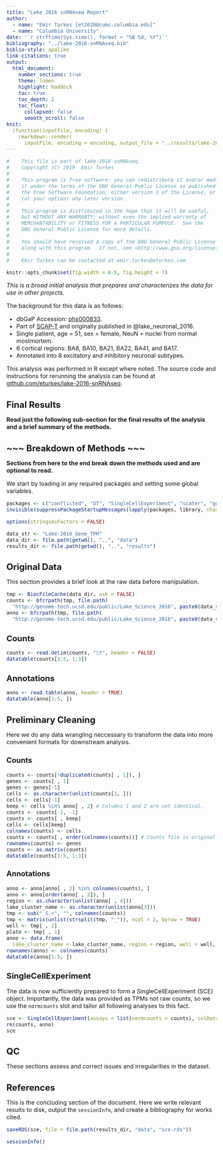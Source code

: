 ```yaml
---
title: "Lake 2016 snRNAseq Report"
author:
  - name: "Emir Turkes [et2628@cumc.columbia.edu]"
  - name: "Columbia University"
date: '`r strftime(Sys.time(), format = "%B %d, %Y")`'
bibliography: "../lake-2016-snRNAseq.bib"
biblio-style: apalike
link-citations: true
output:
  html_document:
    number_sections: true
    theme: lumen
    highlight: haddock
    toc: true
    toc_depth: 2
    toc_float:
      collapsed: false
      smooth_scroll: false
knit:
  (function(inputFile, encoding) {
    rmarkdown::render(
      inputFile, encoding = encoding, output_file = "../results/lake-2016-snRNAseq-report.html")})
---
```


```r
#    This file is part of lake-2016-snRNAseq.
#    Copyright (C) 2019  Emir Turkes
#
#    This program is free software: you can redistribute it and/or modify
#    it under the terms of the GNU General Public License as published by
#    the Free Software Foundation, either version 3 of the License, or
#    (at your option) any later version.
#
#    This program is distributed in the hope that it will be useful,
#    but WITHOUT ANY WARRANTY; without even the implied warranty of
#    MERCHANTABILITY or FITNESS FOR A PARTICULAR PURPOSE.  See the
#    GNU General Public License for more details.
#
#    You should have received a copy of the GNU General Public License
#    along with this program.  If not, see <http://www.gnu.org/licenses/>.
#
#    Emir Turkes can be contacted at emir.turkes@eturkes.com

knitr::opts_chunk$set(fig.width = 8.5, fig.height = 7)
```

<style type="text/css">
body {font-size: 16px;}
h1.title {font-size: 35px;}
h1 {font-size: 24px;}
h2 {font-size: 22px;}
h3 {font-size: 20px;}
.toc-content {padding-left: 0px; padding-right: 0px;}
div.tocify {width: 100%;}
.tocify-subheader .tocify-item {font-size: 0.95em; padding-left: 25px; text-indent: 0;}
div.main-container {max-width: none; width: 100%;}
</style>

*This is a broad initial analysis that prepares and characterizes the data for use in other projects.*

The background for this data is as follows:

- dbGaP Accession: [phs000833](https://www.ncbi.nlm.nih.gov/projects/gap/cgi-bin/study.cgi?study_id=phs000833.v7.p1).
- Part of [SCAP-T](https://www.scap-t.org/) and originally published in @lake_neuronal_2016.
- Single patient, age = 51, sex = female, NeuN + nuclei from normal mostmortem.
- 6 cortical regions: BA8, BA10, BA21, BA22, BA41, and BA17.
- Annotated into 8 excitatory and inhibitory neuronal subtypes.

This analysis was performed in R except where noted.
The source code and instructions for rerunning the analysis can be found at [github.com/eturkes/lake-2016-snRNAseq](https://github.com/eturkes/lake-2016-snRNAseq).

# Final Results

**Read just the following sub-section for the final results of the analysis and a brief summary of the methods.**

# ~~~ Breakdown of Methods ~~~ {-}

**Sections from here to the end break down the methods used and are optional to read.**

We start by loading in any required packages and setting some global variables.

```r
packages <- c("conflicted", "DT", "SingleCellExperiment", "scater", "ggplot2", "BiocFileCache")
invisible(suppressPackageStartupMessages(lapply(packages, library, character.only = TRUE)))

options(stringsAsFactors = FALSE)

data_str <- "Lake-2016_Gene_TPM"
data_dir <- file.path(getwd(), "..", "data")
results_dir <- file.path(getwd(), "..", "results")
```

# Original Data {.tabset}

This section provides a brief look at the raw data before manipulation.

```r
tmp <- BiocFileCache(data_dir, ask = FALSE)
counts <- bfcrpath(tmp, file.path(
  "http://genome-tech.ucsd.edu/public/Lake_Science_2016", paste0(data_str, ".dat.gz")))
anno <- bfcrpath(tmp, file.path(
  "http://genome-tech.ucsd.edu/public/Lake_Science_2016", paste0(data_str, "_Sample-annotation.txt")))
```

## Counts

```r
counts <- read.delim(counts, "\t", header = FALSE)
datatable(counts[1:5, 1:3])
```

## Annotations

```r
anno <- read.table(anno, header = TRUE)
datatable(anno[1:5, ])
```

# Preliminary Cleaning

Here we do any data wrangling neccessary to transform the data into more convenient formats for downstream analysis.

### Counts

```r
counts <- counts[!duplicated(counts[ , 1]), ]
genes <- counts[ , 1]
genes <- genes[-1]
cells <- as.character(unlist(counts[1, ]))
cells <- cells[-1]
keep <- cells %in% anno[ , 2] # Columns 1 and 2 are not identical.
counts <- counts[-1, -1]
counts <- counts[ , keep]
cells <- cells[keep]
colnames(counts) <- cells
counts <- counts[ , order(colnames(counts))] # Counts file is originally unaligned with annotations.
rownames(counts) <- genes
counts <- as.matrix(counts)
datatable(counts[1:5, 1:3])
```

### Annotations

```r
anno <- anno[anno[ , 2] %in% colnames(counts), ]
anno <- anno[order(anno[ , 2]), ]
region <- as.character(unlist(anno[ , 4]))
lake_cluster_name <- as.character(unlist(anno[3]))
tmp <- sub("_S.+", "", colnames(counts))
tmp <- matrix(unlist(strsplit(tmp, "_")), ncol = 2, byrow = TRUE)
well <- tmp[ , 2]
plate <- tmp[ , 1]
anno <- data.frame(
  lake_cluster_name = lake_cluster_name, region = region, well = well, plate = plate)
rownames(anno) <- colnames(counts)
datatable(anno[1:5, ])
```

## SingleCellExperiment

The data is now sufficiently prepared to form a SingleCellExperiment (SCE) object.
Importantly, the data was provided as TPMs not raw counts, so we use the `normcounts` slot and tailor all following analyses to this fact.

```r
sce <- SingleCellExperiment(assays = list(normcounts = counts), colData = anno)
rm(counts, anno)
sce
```

# QC

These sections assess and correct issues and irregularities in the dataset.

# References

This is the concluding section of the document.
Here we write relevant results to disk, output the `sessionInfo`, and create a bibliography for works cited.

```r
saveRDS(sce, file = file.path(results_dir, "data", "sce.rds"))

sessionInfo()
```

